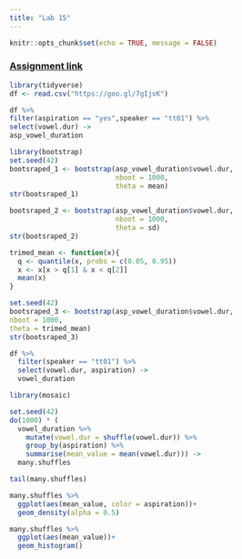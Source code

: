 ```yaml
---
title: "Lab 15"
---
```


```r
knitr::opts_chunk$set(echo = TRUE, message = FALSE)
```

### [Assignment link](https://goo.gl/yYXc72)

```r
library(tidyverse)
df <- read.csv("https://goo.gl/7gIjvK")

df %>%
filter(aspiration == "yes",speaker == "tt01") %>%
select(vowel.dur) ->
asp_vowel_duration

library(bootstrap)
set.seed(42)
bootsraped_1 <- bootstrap(asp_vowel_duration$vowel.dur,
                          nboot = 1000,
                          theta = mean)
str(bootsraped_1)

bootsraped_2 <- bootstrap(asp_vowel_duration$vowel.dur,
                          nboot = 1000,
                          theta = sd)
str(bootsraped_2)

trimed_mean <- function(x){
  q <- quantile(x, probs = c(0.05, 0.95))
  x <- x[x > q[1] & x < q[2]]
  mean(x)
}

set.seed(42)
bootsraped_3 <- bootstrap(asp_vowel_duration$vowel.dur,
nboot = 1000,
theta = trimed_mean)
str(bootsraped_3)

df %>%
  filter(speaker == "tt01") %>%
  select(vowel.dur, aspiration) ->
  vowel_duration

library(mosaic)

set.seed(42)
do(1000) * (
  vowel_duration %>%
    mutate(vowel.dur = shuffle(vowel.dur)) %>%
    group_by(aspiration) %>%
    summarise(mean_value = mean(vowel.dur))) ->
  many.shuffles

tail(many.shuffles)

many.shuffles %>%
  ggplot(aes(mean_value, color = aspiration))+
  geom_density(alpha = 0.5)

many.shuffles %>%
  ggplot(aes(mean_value))+
  geom_histogram()
```

